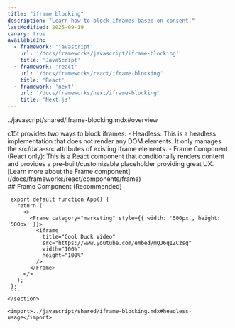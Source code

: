 ```yaml
---
title: "iframe blocking"
description: "Learn how to block iframes based on consent."
lastModified: 2025-09-19
canary: true
availableIn:
  - framework: 'javascript'
    url: '/docs/frameworks/javascript/iframe-blocking'
    title: 'JavaScript'
  - framework: 'react'
    url: '/docs/frameworks/react/iframe-blocking'
    title: 'React'
  - framework: 'next'
    url: '/docs/frameworks/next/iframe-blocking'
    title: 'Next.js'
---
```


<import>../javascript/shared/iframe-blocking.mdx#overview</import>

<section id="react-overview">
  c15t provides two ways to block iframes:
  - Headless: This is a headless implementation that does not render any DOM elements. It only manages the src/data-src attributes of existing iframe elements.
  - Frame Component (React only): This is a React component that conditionally renders content and provides a pre-built/customizable placeholder providing great UX. [Learn more about the Frame component](/docs/frameworks/react/components/frame)
</section>

<section id="frame">
  ## Frame Component (Recommended)

   ```tsx
    export default function App() {
      return (
        <>
          <Frame category="marketing" style={{ width: '500px', height: '500px' }}>
            <iframe
              title="Cool Duck Video"
              src="https://www.youtube.com/embed/mQJ6q1ZCzsg"
              width="100%"
              height="100%"
            />
          </Frame>
        </>
      );
    };
    ```
</section>

<import>../javascript/shared/iframe-blocking.mdx#headless-usage</import>
